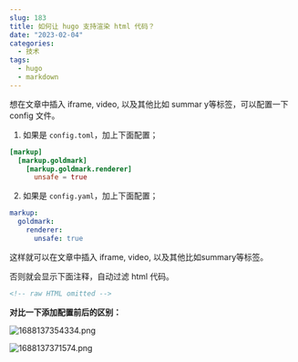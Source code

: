 ```yaml
---
slug: 183
title: 如何让 hugo 支持渲染 html 代码？
date: "2023-02-04"
categories: 
  - 技术
tags: 
  - hugo
  - markdown
---
```


想在文章中插入 iframe, video, 以及其他比如 summar y等标签，可以配置一下 config 文件。



1. 如果是 `config.toml`，加上下面配置；

```toml
[markup]
  [markup.goldmark]
    [markup.goldmark.renderer]
      unsafe = true
```

2. 如果是 `config.yaml`，加上下面配置；

```yaml
markup:
  goldmark:
    renderer:
      unsafe: true
```

这样就可以在文章中插入 iframe, video, 以及其他比如summary等标签。

否则就会显示下面注释，自动过滤 html 代码。

```html
<!-- raw HTML omitted -->
```

**对比一下添加配置前后的区别：**

![1688137354334.png](https://imgurl.zburu.com/images/2023/649eee8ad344f.png)

![1688137371574.png](https://imgurl.zburu.com/images/2023/649eee9bea8e8.png)